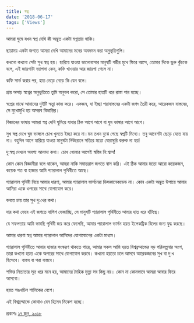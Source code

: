 ```yaml
---
title: স্বপ্ন
date: '2018-06-17'
tags: ['Views']
---
```


আমরা ঘুমে যখন স্বপ্ন দেখি কী অদ্ভুত একটা মগ্নতায় থাকি।

 

ছায়াময় একটা জগতে আমরা দেখি আমাদের মনের অবদমন করা অনুভূতিগুলি।

 

কখনো কখনো সেটা সুখ স্বপ্ন হয়। হারিয়ে যাওয়া ভালোবাসার মানুষটি গম্ভীর মুখে ফিরে আসে, তোমার দিকে ভুরু কুঁচকে বলে, এই জায়গাটা ভ্যাপসা কেন, কফি খাওয়ার আর জায়গা পেলে না।

 

কফি সার্ভ করার পর, হাত নেড়ে নেড়ে কি যেন বলে।

 

প্রায় অসাঢ় স্বপ্নের অনুভূতিতে তুমি অনুভব করো, সে তোমার হাতটি ধরে রাস্তা পার হচ্ছে।

 

স্বপ্নের মাঝে আমাদের দুইটি স্বত্ত্বা কাজ করে। একজন, যা ইচ্ছা পরাবাস্তবের একটা জগৎ তৈরী করে, আরেকজন বাস্তবের, সে মুখোমুখি হয় অসম্ভব বিভ্রান্তির।

 

বিজ্ঞানের ভাষায় আমরা স্বপ্ন দেখি ঘুমিয়ে যাবার ঠিক আগে আগে বা ঘুম ভাঙ্গার আগে আগে।

 

সুখ স্বপ্ন দেখে ঘুম ভাঙ্গলে চোখ খুলতে ইচ্ছা করে না।মন তখন বুঝে গেছে স্বপ্নটি মিথ্যে। তবু আবেশটা ছেড়ে যেতে যায় না। বহুদিন আগে হারিয়ে যাওয়া মানুষটা নিউরোনে সত্যির মতো ঘোরাঘুরি করুক না হয়!

 

দু:স্বপ্ন দেখলে অবশ্য আলাদা কথা। চোখ খোলার আগেই স্বস্তির নি:শ্বাস!

 

কোন কোন বিজ্ঞানীরা বলে থাকেন, আমরা নাকি সমান্তরাল জগতে বাস করি। এই ঠিক আমার মতো আরো কয়েকজন, কয়েক শত বা হাজার আমি প্যারালাল পৃথিবীতে আছে।

 

প্যারালাল পৃথিবী নিয়ে আমার ধারণা, আমার প্যারালাল ভার্সনেরা ডিসকানেকডেড না। কোন একটা অদ্ভুত উপায়ে আমার আমিরা একে ওপরের সাথে যোগাযোগ করে।

 

বলতে চায় তার সুখ দু:খের কথা।

 

যার কথা ভেবে এই জগতে বালিশ ভেজাচ্ছি, সে মানুষটি প্যারালাল পৃথিবীতে আমার হাত ধরে হাঁটছে।

 

যে সফলতায় আমি ভাবছি পৃথিবী জয় করে ফেলেছি, আমার প্যারালাল ভার্সন হয়ত ইলেকট্রিক বিলের জন্য যুদ্ধ করছে।

 

আমার ধারণা স্বপ্ন আমার প্যারালাল আমিদের যোগাযোগের একটা মাধ্যম।

 

প্যারালাল পৃথিবীতে আমার হাজার সংস্করণ থাকতে পারে, আমার সকল আমি হয়ত বিশ্বব্রম্মান্ডের বড় পরিকল্পনার অংশ, তারা কখনো হয়ত একে অপরের সাথে যোগাযোগ করবে। কখনো হয়তো চলে আসবে আরেকজনের সুখ বা দু:খ হিসেবে। বাস্তব বা পরা বাস্তবে।

 

শক্তির নিত্যতার সূত্র ধরে মনে হয়, আমাদের দৈহিক মৃত্যু সব কিছু নয়। কোন না কোনভাবে আমরা আবার ফিরে আসবো।

 

হয়ত শঙখচিল শালিকের বেশে।

 

এই বিশ্বব্রম্মান্ডে কোথাও যেন হিসেব নিকেশ হচ্ছে।

 

প্রকাশঃ [১৭ জুন, ২০১৮](https://www.facebook.com/ashraful.alam/posts/10155290061695583)
